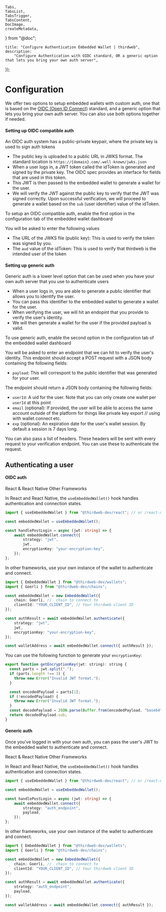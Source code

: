 	Tabs,
	TabsList,
	TabsTrigger,
	TabsContent,
	DocImage,
	createMetadata,
} from "@doc";

	title: "Configure Authentication Embedded Wallet | thirdweb",
	description:
		"Configure Authentication with OIDC standard, OR a generic option that lets you bring your own auth server",
});

# Configuration

We offer two options to setup embedded wallets with custom auth, one that is based on the [OIDC (Open ID Connect)](https://openid.net/developers/how-connect-works/) standard, and a generic option that lets you bring your own auth server. You can also use both options together if needed.

#### Setting up OIDC compatible auth

An OIDC auth system has a public-private keypair, where the private key is used to sign auth tokens

- The public key is uploaded to a public URL in JWKS format. The standard location is `https://{domain}.com/.well-known/jwks.json`
- When a user logs in, a JWT token called the idToken is generated and signed by the private key. The OIDC spec provides an interface for fields that are used in this token.
- This JWT is then passed to the embedded wallet to generate a wallet for the user.
- We will verify the JWT against the public key to verify that the JWT was signed correctly. Upon successful verification, we will proceed to generate a wallet based on the `sub` (user identifier) value of the idToken.

To setup an OIDC compatible auth, enable the first option in the configuration tab of the embedded wallet dashboard

<DocImage src={EWCustomAuthdb} />

You will be asked to enter the following values

- The URL of the JWKS file (public key): This is used to verify the token was signed by you.
- The `aud` value of the idToken: This is used to verify that thirdweb is the intended user of the token

#### Setting up generic auth

Generic auth is a lower level option that can be used when you have your own auth server that you use to authenticate users

- When a user logs in, you are able to generate a public identifier that allows you to identify the user.
- You can pass this identifier to the embedded wallet to generate a wallet for the user.
- When verifying the user, we will hit an endopint that you provide to verify the user's identity.
- We will then generate a wallet for the user if the provided payload is valid.

<DocImage src={EWCustomAuth} />

To use generic auth, enable the second option in the configuration tab of the embedded wallet dashboard

<DocImage src={EWCustomAuthdb2} />

You will be asked to enter an endpoint that we can hit to verify the user's identity. This endpoint should accept a POST request with a JSON body containing the following fields:

- `payload`: This will correspont to the public identifier that was generated for your user.

The endpoint should return a JSON body containing the following fields:

- `userId`: A uid for the user. Note that you can only create one wallet per `userId` at this point
- `email` (optional): If provided, the user will be able to access the same account outside of the platform for things like private key export // using with wallet connect etc.
- `exp` (optional): An expiration date for the user's wallet session. By default a session is 7 days long.

You can also pass a list of headers. These headers will be sent with every request to your verification endpoint. You can use these to authenticate the request.

## Authenticating a user

#### OIDC auth

<Tabs defaultValue="react">
<TabsList>
	<TabsTrigger value="react">React & React Native</TabsTrigger>
	<TabsTrigger value="typescript">Other Frameworks</TabsTrigger>
</TabsList>

<TabsContent value="react">

In React and React Native, the `useEmbeddedWallet()` hook handles authentication and connection states.

```typescript
import { useEmbeddedWallet } from "@thirdweb-dev/react"; // or /react-native

const embeddedWallet = useEmbeddedWallet();

const handlePostLogin = async (jwt: string) => {
	await embeddedWallet.connect({
		strategy: "jwt",
		jwt,
		encryptionKey: "your-encryption-key",
	});
};
```

</TabsContent>

<TabsContent value="typescript">

In other frameworks, use your own instance of the wallet to authenticate and connect.

```typescript
import { EmbeddedWallet } from "@thirdweb-dev/wallets";
import { Goerli } from "@thirdweb-dev/chains";

const embeddedWallet = new EmbeddedWallet({
	chain: Goerli, //  chain to connect to
	clientId: "YOUR_CLIENT_ID", // Your thirdweb client ID
});

const authResult = await embeddedWallet.authenticate({
	strategy: "jwt",
	jwt,
	encryptionKey: "your-encryption-key",
});

const walletAddress = await embeddedWallet.connect({ authResult });
```

</TabsContent>
</Tabs>

You can use the following function to generate your `encryptionKey`:

```jsx
export function getEncryptionKey(jwt: string): string {
  const parts = jwt.split(".");
  if (parts.length !== 3) {
    throw new Error("Invalid JWT format.");
  }

  const encodedPayload = parts[1];
  if (!encodedPayload) {
    throw new Error("Invalid JWT format.");
  }
  const decodePayload = JSON.parse(Buffer.from(encodedPayload, "base64").toString("utf8"))
  return decodedPayload.sub;
}
```

#### Generic auth

Once you've logged in with your own auth, you can pass the user's JWT to the embedded wallet to authenticate and connect.

<Tabs defaultValue="react">
<TabsList>
	<TabsTrigger value="react">React & React Native</TabsTrigger>
	<TabsTrigger value="typescript">Other Frameworks</TabsTrigger>
</TabsList>

<TabsContent value="react">

In React and React Native, the `useEmbeddedWallet()` hook handles authentication and connection states.

```typescript
import { useEmbeddedWallet } from "@thirdweb-dev/react"; // or /react-native

const embeddedWallet = useEmbeddedWallet();

const handlePostLogin = async (jwt: string) => {
	await embeddedWallet.connect({
		strategy: "auth_endpoint",
		payload,
	});
};
```

</TabsContent>

<TabsContent value="typescript">

In other frameworks, use your own instance of the wallet to authenticate and connect.

```typescript
import { EmbeddedWallet } from "@thirdweb-dev/wallets";
import { Goerli } from "@thirdweb-dev/chains";

const embeddedWallet = new EmbeddedWallet({
	chain: Goerli, //  chain to connect to
	clientId: "YOUR_CLIENT_ID", // Your thirdweb client ID
});

const authResult = await embeddedWallet.authenticate({
	strategy: "auth_endpoint",
	payload,
});

const walletAddress = await embeddedWallet.connect({ authResult });
```

</TabsContent>
</Tabs>
